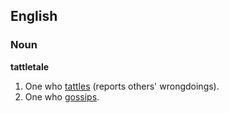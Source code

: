 ==English==
===Noun===
'''tattletale'''
#One who [[tattle]]s (reports others' wrongdoings).
#One who [[gossip]]s.